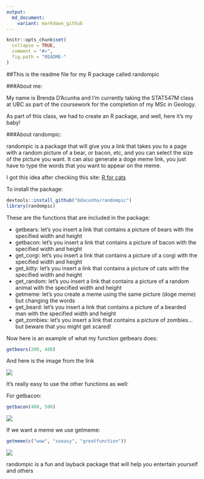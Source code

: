 ```yaml
---
output:
  md_document:
    variant: markdown_github
---
```


```r
knitr::opts_chunk$set(
  collapse = TRUE,
  comment = "#>",
  fig.path = "README-"
)
```


##This is the readme file for my R package called randompic


###About me:

My name is Brenda D'Acunha and I'm currently taking the STAT547M class at UBC as part of  the coursework for the completion of my MSc in Geology.


As part of this class, we had to create an R package, and well, here it's my baby!


###About randompic:


randompic is a package that will give you a link that takes you to a page with a random picture of a bear, or bacon, etc, and you can select the size of the picture you want. It can also generate a doge meme link, you just have to type the words that you want to appear on the meme.


I got this idea after checking this site: [R for cats](http://rforcats.net)

To install the package:

```r
devtools::install_github("bdacunha/randompic")
library(randompic)
```


These are the functions that are included in the package:

+ getbears: let's you insert a link that contains a picture of bears with the specified width and height
+ getbacon: let's you insert a link that contains a picture of bacon with the specified width and height
+ get_corgi: let's you insert a link that contains a picture of a corgi with the specified width and height
+ get_kitty: let's you insert a link that contains a picture of cats with the specified width and height
+ get_random: let's you insert a link that contains a picture of a random animal with the specified width and height
+ getmeme: let's you create a meme using the same picture (doge meme) but changing the words
+ get_beard: let's you insert a link that contains a picture of a bearded man with the specified width and height
+ get_zombies: let's you insert a link that contains a picture of zombies... but beware that you might get scared!


Now here is an example of what my function getbears does:


```r
getbears(200, 400)
```


And here is the image from the link


![](http://placebear.com/g/100/100)


It's really easy to use the other functions as well:


For getbacon: 


```r
getbacon(400, 500)
```


![](http://baconmockup.com/400/400/)


If we want a meme we use getmeme:


```r
getmeme(c("wow", "soeasy", "greatfunction"))
```


![](http://dogr.io/wow/soeasy/greatfunction.png)


randompic is a fun and layback package that will help you entertain yourself and others 
